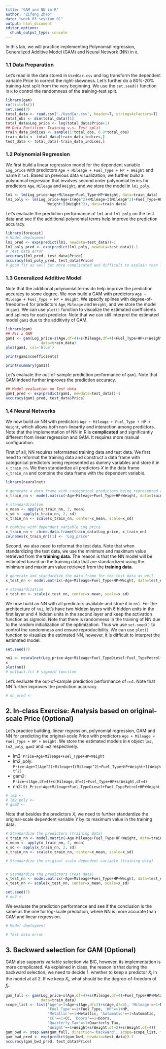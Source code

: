 ---
title: "GAM and NN in R"
author: "Zifeng Zhao"
date: "week 03 session 01"
output: html_document
editor_options: 
  chunk_output_type: console
---


In this lab, we will practice implementing Polynomial regression, Generalized Additive Model (GAM) and Neural Network (NN) in `R`. 

### 1.1 Data Preparation
Let's read in the data stored in `UsedCar.csv` and log transform the dependent variable Price to correct the right-skewness. Let's further do a 80%-20% training-test split from the very beginning. We use the `set.seed()` function in `R` to control the randomness of the training-test split.

```{r chunk1}
library(gam)
rm(list=ls())
set.seed(7)
total_data <- read.csv("./UsedCar.csv", header=T, stringsAsFactors=T)
total_obs <- dim(total_data)[1]
total_data$Log_price <- log(total_data$Price+1)
## Data Partition: Training v.s. Test split
train_data_indices <- sample(1:total_obs, 0.8*total_obs)
train_data <- total_data[train_data_indices,]
test_data <- total_data[-train_data_indices,]
```


### 1.2 Polynomial Regression
We first build a linear regression model for the dependent variable `Log_price` with predictors `Age + Mileage + Fuel_Type + HP + Weight` and name it `lm1`. Based on previous data visualization, we further build a polynomial regression that involves second order polynomial terms for predictors `Age`, `Mileage` and `Weight`, and we store the model in `lm1_poly`.

```{r chunk2}
lm1 <- lm(Log_price~Age+Mileage+Fuel_Type+HP+Weight, data=train_data)
lm1_poly <- lm(Log_price~Age+I(Age^2)+Mileage+I(Mileage^2)+Fuel_Type+HP+
                   Weight+I(Weight^2), data=train_data)
```

Let's evaluate the prediction performance of `lm1` and `lm1_poly` on the test data and see if the additional polynomial terms help improve the prediction accuracy.
```{r chunk3}
library(forecast)
# Model deployment
lm1_pred <- exp(predict(lm1, newdata=test_data))-1
lm1_poly_pred <- exp(predict(lm1_poly, newdata=test_data))-1
# Test data error
accuracy(lm1_pred, test_data$Price)
accuracy(lm1_poly_pred, test_data$Price)
# good fit as well but more complicated and difficult to explain than lm_bwd_pred
```


### 1.3 Generalized Additive Model
Note that the additional polynomial terms do help improve the prediction accuracy to some degree. We now build a GAM with predictors `Age + Mileage + Fuel_Type + HP + Weight`. We specify splines with degree-of-freedom=4 for predictors `Age`, `Mileage` and `Weight`, and we store the model in `gam1`. We can use `plot()` function to visualize the estimated coefficients and splines for each predictor. Note that we can still interpret the estimated model `gam1` due to the additivity of GAM.

```{r chunk4}
library(gam)
## Fit a GAM
gam1 <- gam(Log_price~s(Age,df=4)+s(Mileage,df=4)+Fuel_Type+HP+s(Weight,df=4),
                data=train_data)
plot(gam1, col='blue')

print(gam1$coefficients)

print(summary(gam1))

```

Let's evaluate the out-of-sample prediction performance of `gam1`. Note that GAM indeed further improves the prediction accuracy.
```{r chunk5}
## Model evaluation on Test data
gam1_pred <- exp(predict(gam1, newdata=test_data))-1
accuracy(gam1_pred, test_data$Price)
```


### 1.4 Neural Networks
We now build an NN with predictors `Age + Mileage + Fuel_Type + HP + Weight`, which allows both non-linearity and interaction among predictors. Note that the implementation of NN in R is **complicated** and significantly different from linear regression and GAM. It requires more manual configuration.

First of all, NN requires reformatted training data and test data. We first need to reformat the training data and construct a data frame with categorical predictors being represented as dummy variables and store it in `x_train_nn`. We then standardize all predictors $X$ in the data frame `x_train_nn` and combine the data frame with the dependent variable. 
```{r chunk6}
library(neuralnet)

# generate a data frame with categorical predictors being represented as dummy variables
x_train_nn <- model.matrix(~Age+Mileage+Fuel_Type+HP+Weight, data=train_data)[,-1]

# standardization
x_mean <- apply(x_train_nn, 2, mean)
x_sd <- apply(x_train_nn, 2, sd)
x_train_nn <- scale(x_train_nn, center=x_mean, scale=x_sd)

# combine with dependent variable Log_price
x_train_nn <- cbind.data.frame(train_data$Log_price, x_train_nn)
colnames(x_train_nn)[1] <- 'Log_price'
```

Second, we also need to reformat the test data. Note that when standardizing the test data, we use the minimum and maximum value retrieved from the **training data**. The reason is that the NN model will be estimated based on the training data that are standardized using the minimum and maximum value retrieved from the **training data**.
```{r chunk7}

# generate and standardize the data frame for the test data as well
x_test_nn <- model.matrix(~Age+Mileage+Fuel_Type+HP+Weight, data=test_data)[,-1]

# standardization
x_test_nn <- scale(x_test_nn, center=x_mean, scale=x_sd)
```

We now build an NN with all predictors available and store it in `nn1`. For the architecture of `nn1`, let's have two hidden layers with 6 hidden units in the first layer and 4 hidden units in the second layer and keep the activation function as sigmoid. Note that there is randomness in the training of NN due to the random initialization of the optimization. Thus we use `set.seed()` to control the randomness and ensure reproducibility. We can use `plot()` function to visualize the estimated NN, however, it is difficult to interpret the estimated model.
```{r chunk8}
set.seed(7)

nn1 <- neuralnet(Log_price~Age+Mileage+Fuel_TypeDiesel+Fuel_TypePetrol+HP+Weight, data=x_train_nn, hidden=c(6,4))
x
plot(nn1)
# nn1$act.fct # sigmoid function
```

Let's evaluate the out-of-sample prediction performance of `nn1`. Note that NN further improves the prediction accuracy.
```{r chunk9}
# nn_pred <- 

```


## 2. In-class Exercise: Analysis based on original-scale Price (Optional)
Let's practice building, linear regression, polynomial regression, GAM and NN for predicting the original-scale Price with predictors `Age + Mileage + Fuel_Type + HP + Weight`. We store the estimated models in `R` object `lm2`, `lm2_poly`, `gam2` and `nn2` respectively.

* lm2: `Price~Age+Mileage+Fuel_Type+HP+Weight`
* lm2_poly: `Price~Age+I(Age^2)+Mileage+I(Mileage^2)+Fuel_Type+HP+Weight+I(Weight^2)`
* gam2: `Price~s(Age,df=4)+s(Mileage,df=4)+Fuel_Type+HP+s(Weight,df=4)`
* nn2: `St_Price~Age+Mileage+Fuel_TypeDiesel+Fuel_TypePetrol+HP+Weight`

```{r lm2, lm2_poly, gam2}
# lm2 <- 
# lm2_poly <- 
# gam2 <- 
```

Note that besides the predictors $X$, we need to further standardize the original-scale dependent variable $Y$ by its maximum value in the training data.
```{r NN standardization}
# Standardize the predictors (training data)
x_train_nn <- model.matrix(~Age+Mileage+Fuel_Type+HP+Weight, data=train_data)[,-1]
x_mean <- apply(x_train_nn, 2, mean)
x_sd <- apply(x_train_nn, 2, sd)
x_train_nn <- scale(x_train_nn, center=x_mean, scale=x_sd)

# Standardize the original scale dependent variable (training data)


# Standardize the predictors (test data)
x_test_nn <- model.matrix(~Age+Mileage+Fuel_Type+HP+Weight, data=test_data)[,-1]
x_test_nn <- scale(x_test_nn, center=x_mean, scale=x_sd)

set.seed(7)
# nn2 <- 
```

We evaluate the prediction performance and see if the conclusion is the same as the one for log-scale prediction, where NN is more accurate than GAM and linear regression.
```{r Out-of-sample prediction}
# Model deployment

# Test data error

```


## 3. Backward selection for GAM (Optional)
GAM also supports variable selection via BIC, however, its implementation is more complicated. As explained in class, the reason is that during the backward selection, we need to decide 1. whether to keep a predictor $X_i$ in the model at all 2. If we keep $X_i$, what should be the degree-of-freedom of $f_i$.

```{r gam_bwd, eval=F}
gam_full <- gam(Log_price~s(Age,df=4)+s(Mileage,df=4)+Fuel_Type+HP+Metallic+Automatic+CC+Doors+Quarterly_Tax+s(Weight,df=4),
                data=train_data)
scope_list <- list('Age'=~1+Age+s(Age,df=2)+s(Age,df=4), 'Mileage'=~1+Mileage+s(Mileage,df=2)+s(Mileage,df=4),
                   'Fuel_Type'=~1+Fuel_Type, 'HP'=~1+HP,
                   'Metallic'=~1+Metallic, 'Automatic'=~1+Automatic,
                   'CC'=~1+CC, 'Doors'=~1+Doors,
                   'Quarterly_Tax'=~1+Quarterly_Tax,
                   'Weight'=~1+Weight+s(Weight,df=2)+s(Weight,df=4))
gam_bwd <- step.Gam(gam_full, direction='backward', scope=scope_list, trace=T)
gam_bwd_pred <- exp(predict(gam_bwd, newdata=test_data))-1
accuracy(gam_bwd_pred, test_data$Price)
```
